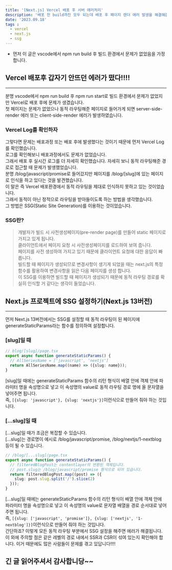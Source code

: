 ```yaml
---
title: '[Next.js] Vercel 배포 후 서버 에러처리'
description: '배포 전 build까진 모두 되는데 배포 후 페이지 렌더 에러 발생을 해결해봅시다'
date: '2023.09.18'
tags :
  - vercel
  - next.js
  - ssg
---
```


- 먼저 이 글은 vscode에서 npm run build 후 빌드 환경에서 문제가 없었음을 가정합니다.

## Vercel 배포후 갑자기 안뜨던 에러가 떴다!!!!
---
분명 vscode에서 npm run build 후 npm run start로 빌드 환경에서 문제가 없었지만 Vercel로 배포 후에 문제가 생겼습니다. <br/>
첫 페이지는 문제가 없었으나 동적 라우팅해준 페이지로 들어가게 되면 server-side-render 에러 또는 client-side-render 에러가 발생하였습니다. <br/>

### Vercel Log를 확인하자
그렇다면 문제는 배포과정 또는 배포 후에 발생했다는 것이기 때문에 먼저 Vercel Log를 확인했습니다. <br/>
로그를 확인해보니 배포과정에서도 문제가 없었습니다. <br/>
그래서 배포 후 실시간 로그를 더 자세히 확인했습니다. 자세히 보니 동적 라우팅해준 경로로 접근할 때 문제가 발생했었습니다. <br/>
분명 /blog/javascript/promise로 들어갔지만 페이지를 /blog/[slug]에 있는 페이지로 인식을 하고 있다는 것을 발견했습니다. <br/>
이 말은 즉 Vercel 배포환경에서 동적 라우팅을 제대로 인식하지 못하고 있는 것이었습니다. <br/>
그래서 동적이 아닌 정적으로 라우팅을 받아들이도록 하는 방법을 생각했습니다. <br/>
그 방법은 SSG(Static Site Generation)를 이용하는 것이었습니다. <br/>

### SSG란?
> 개발자가 빌드 시 사전생성페이지(pre-render page)를 만들어 static 페이지로 가지고 있게 됩니다. <br/>
클라이언트에서 페이지 요청 시 사전생성페이지를 로드하여 보여 줍니다. <br/>
페이지를 사전 생성하여 가지고 있기 때문에 클라이언트 요청에 대한 응답이 빠릅니다. <br/>
빌드할 때 페이지가 생성되므로 변경사항이 생기게 되었을 때는 next.js의 특정 함수를 활용하여 변경사항을 읽은 다음 페이지를 생성 합니다. <br/>
이 SSG를 이용하면 빌드할 때 페이지가 생성되기 때문에 동적 라우팅 경로를 확실히 인식할 거 같다는 생각이 들었습니다. <br/>

## Next.js 프로젝트에 SSG 설정하기(Next.js 13버전)
---
먼저 Next.js 13버전에서는 SSG를 설정할 때 동적 라우팅이 된 페이지에 generateStaticParams라는 함수를 정의하여 설정합니다.

### [slug]일 때
```ts
// blog/[slug]/page.tsx
export async function generateStaticParams() {
  // AllSeriesName = ['javascript', 'nextjs']
  return AllSeriesName.map((name) => ({slug: name}));
}
```
[slug]일 때에는 generateStaticParams 함수의 리턴 형식이 배열 안에 객체 안에 파라미터 명을 속성명으로 넣고 이 속성명의 value로 동적 라우팅 경로 명에 올 문자열을 넣어주면 됩니다. <br/>
즉, ```[{slug: 'javascript'}, {slug: 'nextjs'}]```이런식으로 만들어 줘야 하는 것입니다.


### [...slug]일 때
[...slug]일 때가 조금은 복잡할 수 있습니다. <br/>
[...slug]는 경로명이 예시로 /blog/javascript/promise, /blog/nextjs/1-nextblog 등이 될 수 있습니다.
```ts
// /blog/[...slug]/page.tsx
export async function generateStaticParams() {
  // filteredBlogPost는 contentlayer의 반환된 객체입니다.
  // post.slug는 /blog/javascript/promise 형식으로 되어 있습니다.
  return filteredBlogPost.map((post) => ({
    slug: post.slug.split('/').slice(2)
  }));
}
```
[...slug]일 때에는 generateStaticParams 함수의 리턴 형식이 배열 안에 객체 안에 파라미터 명을 속성명으로 넣고 이 속성명의 value로 문자열 배열을 경로 순서대로 넣어주면 됩니다. <br/>
즉, ```[{slug: ['javascript', 'promise']}, {slug: ['nextjs', '1-nextblog']}]```이런식으로 만들어 줘야 하는 것입니다.
<br/>
간단하죠? 이렇게 모든 동적 라우팅 부분에서 SSG 설정을 해주면 에러가 해결됩니다. <br/>
이 외에 주의할 점은 같은 레벨의 경로 내에서 SSR과 CSR이 섞여 있는지 확인해야 합니다. 이거 때문에도 많은 사람들이 문제를 겪고 있답니다!!!!
<br/>

## 긴 글 읽어주셔서 감사합니당~~